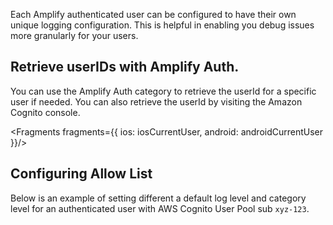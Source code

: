 Each Amplify authenticated user can be configured to have their own unique logging configuration. This is helpful in enabling you debug issues more granularly for your users.

## Retrieve userIDs with Amplify Auth.
You can use the Amplify Auth category to retrieve the userId for a specific user if needed. You can also retrieve the userId by visiting the Amazon Cognito console.


<Fragments
    fragments={{
        ios: iosCurrentUser,
        android: androidCurrentUser
    }}/>

## Configuring Allow List

Below is an example of setting different a default log level and category level for an authenticated user with AWS Cognito User Pool sub `xyz-123`.


<BlockSwitcher>
    <Block name="With Configuration File">
        <Fragments fragments={{all: commonUserLogLevel}}/>
    </Block>
    <Block name="With Code">
        <Fragments
            fragments={{
                ios: iosUserLogLevel,
                android: androidUserLogLevel
            }}/>
    </Block>
</BlockSwitcher>